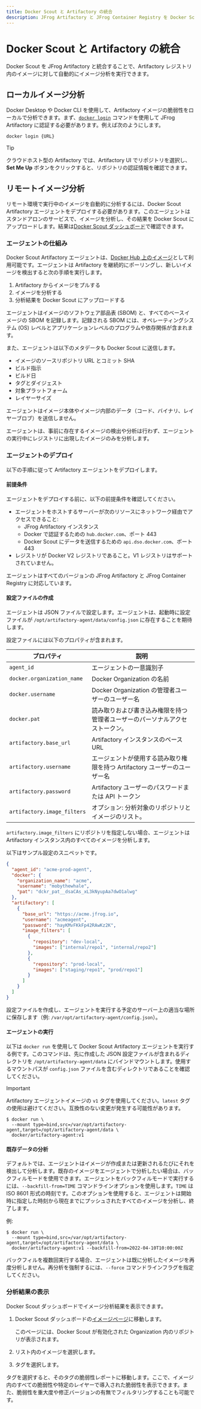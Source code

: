 ```yaml
---
title: Docker Scout と Artifactory の統合
description: JFrog Artifactory と JFrog Container Registry を Docker Scout と統合する
---
```


# Docker Scout と Artifactory の統合

Docker Scout を JFrog Artifactory と統合することで、Artifactory レジストリ内のイメージに対して自動的にイメージ分析を実行できます。

## ローカルイメージ分析

Docker Desktop や Docker CLI を使用して、Artifactory イメージの脆弱性をローカルで分析できます。まず、[`docker login`](https://docs.docker.com/reference/cli/docker/login/) コマンドを使用して JFrog Artifactory に認証する必要があります。例えば次のようにします。

```bash
docker login {URL}
```

> [!TIP]
>
> クラウドホスト型の Artifactory では、Artifactory UI でリポジトリを選択し、**Set Me Up** ボタンをクリックすると、リポジトリの認証情報を確認できます。

## リモートイメージ分析

リモート環境で実行中のイメージを自動的に分析するには、Docker Scout Artifactory エージェントをデプロイする必要があります。このエージェントはスタンドアロンのサービスで、イメージを分析し、その結果を Docker Scout にアップロードします。結果は[Docker Scout ダッシュボード](https://scout.docker.com/)で確認できます。

### エージェントの仕組み

Docker Scout Artifactory エージェントは、[Docker Hub 上のイメージ](https://hub.docker.com/r/docker/artifactory-agent)として利用可能です。エージェントは Artifactory を継続的にポーリングし、新しいイメージを検出すると次の手順を実行します。

1. Artifactory からイメージをプルする
2. イメージを分析する
3. 分析結果を Docker Scout にアップロードする

エージェントはイメージのソフトウェア部品表 (SBOM) と、すべてのベースイメージの SBOM を記録します。記録される SBOM には、オペレーティングシステム (OS) レベルとアプリケーションレベルのプログラムや依存関係が含まれます。

また、エージェントは以下のメタデータも Docker Scout に送信します。

- イメージのソースリポジトリ URL とコミット SHA
- ビルド指示
- ビルド日
- タグとダイジェスト
- 対象プラットフォーム
- レイヤーサイズ

エージェントはイメージ本体やイメージ内部のデータ（コード、バイナリ、レイヤーブロブ）を送信しません。

エージェントは、事前に存在するイメージの検出や分析は行わず、エージェントの実行中にレジストリに出現したイメージのみを分析します。

### エージェントのデプロイ

以下の手順に従って Artifactory エージェントをデプロイします。

#### 前提条件

エージェントをデプロイする前に、以下の前提条件を確認してください。

- エージェントをホストするサーバーが次のリソースにネットワーク経由でアクセスできること:
  - JFrog Artifactory インスタンス
  - Docker で認証するための `hub.docker.com`、ポート 443
  - Docker Scout にデータを送信するための `api.dso.docker.com`、ポート 443
- レジストリが Docker V2 レジストリであること。V1 レジストリはサポートされていません。

エージェントはすべてのバージョンの JFrog Artifactory と JFrog Container Registry に対応しています。

#### 設定ファイルの作成

エージェントは JSON ファイルで設定します。エージェントは、起動時に設定ファイルが `/opt/artifactory-agent/data/config.json` に存在することを期待します。

設定ファイルには以下のプロパティが含まれます。

| プロパティ                    | 説明                                                            |
| --------------------------- | --------------------------------------------------------------- |
| `agent_id`                  | エージェントの一意識別子                                            |
| `docker.organization_name`  | Docker Organization の名前                                       |
| `docker.username`           | Docker Organization の管理者ユーザーのユーザー名                     |
| `docker.pat`                | 読み取りおよび書き込み権限を持つ管理者ユーザーのパーソナルアクセストークン。 |
| `artifactory.base_url`      | Artifactory インスタンスのベース URL                               |
| `artifactory.username`      | エージェントが使用する読み取り権限を持つ Artifactory ユーザーのユーザー名 |
| `artifactory.password`      | Artifactory ユーザーのパスワードまたは API トークン                   |
| `artifactory.image_filters` | オプション: 分析対象のリポジトリとイメージのリスト。                    |

`artifactory.image_filters` にリポジトリを指定しない場合、エージェントは Artifactory インスタンス内のすべてのイメージを分析します。

以下はサンプル設定のスニペットです。

```json
{
  "agent_id": "acme-prod-agent",
  "docker": {
    "organization_name": "acme",
    "username": "mobythewhale",
    "pat": "dckr_pat__dsaCAs_xL3kNyupAa7dwO1alwg"
  },
  "artifactory": [
    {
      "base_url": "https://acme.jfrog.io",
      "username": "acmeagent",
      "password": "hayKMvFKkFp42RAwKz2K",
      "image_filters": [
        {
          "repository": "dev-local",
          "images": ["internal/repo1", "internal/repo2"]
        },
        {
          "repository": "prod-local",
          "images": ["staging/repo1", "prod/repo1"]
        }
      ]
    }
  ]
}
```

設定ファイルを作成し、エージェントを実行する予定のサーバー上の適当な場所に保存します（例: `/var/opt/artifactory-agent/config.json`）。

#### エージェントの実行

以下は `docker run` を使用して Docker Scout Artifactory エージェントを実行する例です。このコマンドは、先に作成した JSON 設定ファイルが含まれるディレクトリを `/opt/artifactory-agent/data` にバインドマウントします。使用するマウントパスが `config.json` ファイルを含むディレクトリであることを確認してください。

> [!IMPORTANT]
>
> Artifactory エージェントイメージの `v1` タグを使用してください。`latest` タグの使用は避けてください。互換性のない変更が発生する可能性があります。

```console
$ docker run \
  --mount type=bind,src=/var/opt/artifactory-agent,target=/opt/artifactory-agent/data \
  docker/artifactory-agent:v1
```

#### 既存データの分析

デフォルトでは、エージェントはイメージが作成または更新されるたびにそれを検出して分析します。既存のイメージをエージェントで分析したい場合は、バックフィルモードを使用できます。エージェントをバックフィルモードで実行するには、`--backfill-from=TIME` コマンドラインオプションを使用します。`TIME` は ISO 8601 形式の時刻です。このオプションを使用すると、エージェントは開始時に指定した時刻から現在までにプッシュされたすべてのイメージを分析し、終了します。

例:
```console
$ docker run \
  --mount type=bind,src=/var/opt/artifactory-agent,target=/opt/artifactory-agent/data \
  docker/artifactory-agent:v1 --backfill-from=2022-04-10T10:00:00Z
```

バックフィルを複数回実行する場合、エージェントは既に分析したイメージを再度分析しません。再分析を強制するには、`--force` コマンドラインフラグを指定してください。

### 分析結果の表示

Docker Scout ダッシュボードでイメージ分析結果を表示できます。

1. Docker Scout ダッシュボードの[イメージページ](https://scout.docker.com/reports/images/)に移動します。

   このページには、Docker Scout が有効化された Organization 内のリポジトリが表示されます。
2. リスト内のイメージを選択します。
3. タグを選択します。

タグを選択すると、そのタグの脆弱性レポートに移動します。ここで、イメージ内のすべての脆弱性や特定のレイヤーで導入された脆弱性を表示できます。また、脆弱性を重大度や修正バージョンの有無でフィルタリングすることも可能です。

